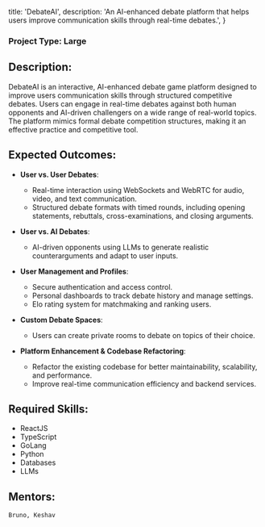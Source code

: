 
  title: 'DebateAI',
  description:
    'An AI-enhanced debate platform that helps users improve communication skills through real-time debates.',
}


### Project Type: Large

## Description:

DebateAI is an interactive, AI-enhanced debate game platform designed to improve users communication skills through structured competitive debates. Users can engage in real-time debates against both human opponents and AI-driven challengers on a wide range of real-world topics. The platform mimics formal debate competition structures, making it an effective practice and competitive tool.

## Expected Outcomes:

- **User vs. User Debates**:  
  - Real-time interaction using WebSockets and WebRTC for audio, video, and text communication.  
  - Structured debate formats with timed rounds, including opening statements, rebuttals, cross-examinations, and closing arguments.  

- **User vs. AI Debates**:  
  - AI-driven opponents using LLMs to generate realistic counterarguments and adapt to user inputs.  

- **User Management and Profiles**:  
  - Secure authentication and access control.  
  - Personal dashboards to track debate history and manage settings.  
  - Elo rating system for matchmaking and ranking users.  

- **Custom Debate Spaces**:  
  - Users can create private rooms to debate on topics of their choice.  

- **Platform Enhancement & Codebase Refactoring**:  
  - Refactor the existing codebase for better maintainability, scalability, and performance.  
  - Improve real-time communication efficiency and backend services.  

## Required Skills:

- ReactJS  
- TypeScript  
- GoLang  
- Python  
- Databases  
- LLMs  

## Mentors:

`Bruno, Keshav`
